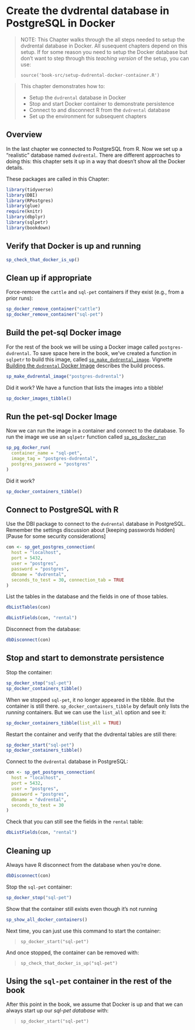 # Create the dvdrental database in PostgreSQL in Docker {#chapter_setup-dvdrental-db}

> NOTE: This Chapter walks through the all steps needed to setup the dvdrental database in Docker.  All susequent chapters depend on this setup.  If for some reason you need to setup the Docker database but don't want to step through this *teaching version* of the setup, you can use:
>
> ` source('book-src/setup-dvdrental-docker-container.R') `

> This chapter demonstrates how to:
>
>  * Setup the `dvdrental` database in Docker
>  * Stop and start Docker container to demonstrate persistence
>  * Connect to and disconnect R from the `dvdrental` database
>  * Set up the environment for subsequent chapters

## Overview

In the last chapter we connected to PostgreSQL from R.  Now we set up a "realistic" database named `dvdrental`. There are different approaches to doing this: this chapter sets it up in a way that doesn't show all the Docker details.

These packages are called in this Chapter:
```r
library(tidyverse)
library(DBI)
library(RPostgres)
library(glue)
require(knitr)
library(dbplyr)
library(sqlpetr)
library(bookdown)
```

## Verify that Docker is up and running
```r
sp_check_that_docker_is_up()
```

## Clean up if appropriate
Force-remove the `cattle` and `sql-pet` containers if they exist (e.g., from a prior runs):
```r
sp_docker_remove_container("cattle")
sp_docker_remove_container("sql-pet")
```
## Build the pet-sql Docker image
For the rest of the book we will be using a Docker image called
`postgres-dvdrental`. To save space here in the book, we've created a function
in `sqlpetr` to build this image, called [`sp_make_dvdrental_image`](https://smithjd.github.io/sqlpetr/reference/sp_make_dvdrental_image.html). Vignette [Building the `dvdrental` Docker Image
](https://smithjd.github.io/sqlpetr/articles/building-the-dvdrental-docker-image.html) describes the build process.

```r
sp_make_dvdrental_image("postgres-dvdrental")
```

Did it work? We have a function that lists the images into a tibble!
```r
sp_docker_images_tibble()

```

## Run the pet-sql Docker Image
Now we can run the image in a container and connect to the database. To run the
image we use an `sqlpetr` function called [`sp_pg_docker_run`](https://smithjd.github.io/sqlpetr/reference/sp_pg_docker_run.html)

```r
sp_pg_docker_run(
  container_name = "sql-pet",
  image_tag = "postgres-dvdrental",
  postgres_password = "postgres"
)
```

Did it work?
```r
sp_docker_containers_tibble()

```

## Connect to PostgreSQL with R

Use the DBI package to connect to the `dvdrental` database in PostgreSQL.  Remember the settings discussion about [keeping passwords hidden][Pause for some security considerations]

```r
con <- sp_get_postgres_connection(
  host = "localhost",
  port = 5432,
  user = "postgres",
  password = "postgres",
  dbname = "dvdrental",
  seconds_to_test = 30, connection_tab = TRUE
)
```

List the tables in the database and the fields in one of those tables.  
```r
dbListTables(con)
```
```r
dbListFields(con, "rental")
```

Disconnect from the database:
```r
dbDisconnect(con)

```
## Stop and start to demonstrate persistence

Stop the container:
```r
sp_docker_stop("sql-pet")
sp_docker_containers_tibble()
```

When we stopped `sql-pet`, it no longer appeared in the tibble. But the
container is still there. `sp_docker_containers_tibble` by default only lists
the *running* containers. But we can use the `list_all` option and see it:

```r
sp_docker_containers_tibble(list_all = TRUE)
```


Restart the container and verify that the dvdrental tables are still there:
```r
sp_docker_start("sql-pet")
sp_docker_containers_tibble()
```
Connect to the `dvdrental` database in PostgreSQL:
```r
con <- sp_get_postgres_connection(
  host = "localhost",
  port = 5432,
  user = "postgres",
  password = "postgres",
  dbname = "dvdrental",
  seconds_to_test = 30
)
```

Check that you can still see the fields in the `rental` table:
```r
dbListFields(con, "rental")
```

## Cleaning up

Always have R disconnect from the database when you're done.
```r

dbDisconnect(con)

```

Stop the `sql-pet` container:
```r
sp_docker_stop("sql-pet")
```
Show that the container still exists even though it's not running

```r
sp_show_all_docker_containers()

```

Next time, you can just use this command to start the container: 

> `sp_docker_start("sql-pet")`

And once stopped, the container can be removed with:

> `sp_check_that_docker_is_up("sql-pet")`

## Using the `sql-pet` container in the rest of the book

After this point in the book, we assume that Docker is up and that we can always start up our *sql-pet database* with:

> `sp_docker_start("sql-pet")`
